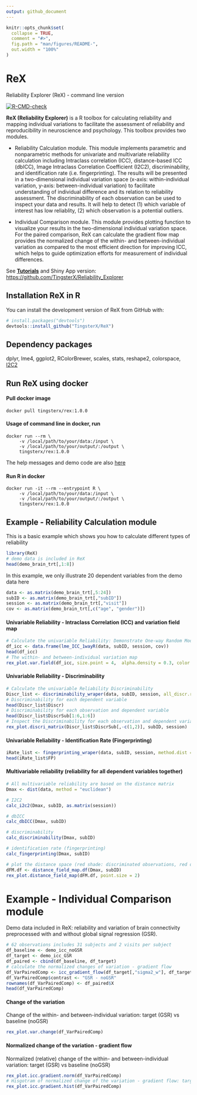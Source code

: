 ```yaml
---
output: github_document
---
```


<!-- README.md is generated from README.Rmd. Please edit that file -->

```r
knitr::opts_chunk$set(
  collapse = TRUE,
  comment = "#>",
  fig.path = "man/figures/README-",
  out.width = "100%"
)
```

# ReX 
Reliability Explorer (ReX) - command line version

<!-- badges: start -->
[![R-CMD-check](https://github.com/TingsterX/ReX/actions/workflows/R-CMD-check.yaml/badge.svg)](https://github.com/TingsterX/ReX/actions/workflows/R-CMD-check.yaml)
<!-- badges: end -->


**ReX (Reliability Explorer)** is a R toolbox for calculating
reliability and mapping individual variations to facilitate the
assessment of reliability and reproducibility in neuroscience and
psychology. This toolbox provides two modules.

-   Reliability Calculation module. This module implements parametric
    and nonparametric methods for univariate and multivariate
    reliability calculation including Intraclass correlation (ICC),
    distance-based ICC (dbICC), Image Intraclass Correlation Coefficient
    (I2C2), discriminability, and identification rate
    (i.e. fingerprinting). The results will be presented in a
    two-dimensional individual variation space (x-axis:
    within-individual variation, y-axis: between-individual variation)
    to facilitate understanding of individual difference and its
    relation to reliability assessment. The discriminability of each
    observation can be used to inspect your data and results. It will
    help to detect (1) which variable of interest has low
    reliablity, (2) which observation is a potential outliers.

-   Individual Comparison module. This module provides plotting function
    to visualize your results in the two-dimensional individual
    variation space. For the paired comparison, ReX can calculate the
    gradient flow map provides the normalized change of the within- and
    between-individual variation as compared to the most efficient
    direction for improving ICC, which helps to guide optimization
    efforts for measurement of individual differences.

See [**Tutorials**](https://github.com/TingsterX/Reliability_Explorer#tutorials) and Shiny App version:
<https://github.com/TingsterX/Reliability_Explorer>

## Installation ReX in R

You can install the development version of ReX from GitHub with:

``` r
# install.packages("devtools")
devtools::install_github("TingsterX/ReX")
```

## Dependency packages

dplyr, lme4, ggplot2, RColorBrewer, scales, stats, reshape2, colorspace,
[I2C2](https://github.com/neuroconductor/I2C2)

## Run ReX using docker

#### Pull docker image

```
docker pull tingsterx/rex:1.0.0
```

#### Usage of command line in docker, run
```
docker run --rm \
     -v /local/path/to/your/data:/input \
     -v /local/path/to/your/output/:/output \
     tingsterx/rex:1.0.0
```
The help messages and demo code are also [here](https://github.com/TingsterX/Reliability_Explorer/blob/main/rex_command_helper.md)

#### Run R in docker
```
docker run -it --rm --entrypoint R \
     -v /local/path/to/your/data:/input \
     -v /local/path/to/your/output/:/output \
     tingsterx/rex:1.0.0
```

## Example - Reliability Calculation module

This is a basic example which shows you how to calculate different types of reliability

```r
library(ReX)
# demo data is included in ReX
head(demo_brain_trt[,1:8])
```

In this example, we only illustrate 20 dependent variables from the demo data here
```r
data <- as.matrix(demo_brain_trt[,5:24])
subID <- as.matrix(demo_brain_trt[,"subID"])        
session <- as.matrix(demo_brain_trt[,"visit"])         
cov <- as.matrix(demo_brain_trt[,c("age", "gender")])
```

#### Univariable Reliability - Intraclass Correlation (ICC) and variation field map
```r
# Calculate the univariable Reliability: Demonstrate One-way Random Model based ICC
df_icc <- data.frame(lme_ICC_1wayR(data, subID, session, cov))
head(df_icc)
# The within- and between-individual variation map
rex_plot.var.field(df_icc, size.point = 4,  alpha.density = 0.3, color.point.fill = "red", color="red")
```

#### Univariable Reliability - Discriminability
```r
# Calculate the univariable Reliability Discriminability
Discr_list <- discriminability_wraper(data, subID, session, all_discr.return=TRUE)
# Discriminability for each dependent variable
head(Discr_list$Discr)
# Discriminability for each observation and dependent variable
head(Discr_list$DiscrSub[1:6,1:6])
# Inspect the Discriminability for each observation and dependent variable
rex_plot.discri_matrix(Discr_list$DiscrSub[,-c(1,2)], subID, session)
```


#### Univariable Reliability - Identification Rate (Fingerprinting)
```r
iRate_list <- fingerprinting_wraper(data, subID, session, method.dist = 'euclidean')
head(iRate_list$FP)
```


#### Multivariable reliability (reliability for all dependent variables together)
```r
# All multivariable reliability are based on the distance matrix
Dmax <- dist(data, method = "euclidean")

# I2C2
calc_i2c2(Dmax, subID, as.matrix(session))

# dbICC
calc_dbICC(Dmax, subID)

# discriminability
calc_discriminability(Dmax, subID)

# identification rate (fingerprinting)
calc_fingerprinting(Dmax, subID)

# plot the distance space (red shade: discriminated observations, red dot: identified observation)
dFM.df <- distance_field_map.df(Dmax, subID)
rex_plot.distance_field_map(dFM.df, point.size = 2)
```

# Example - Individual Comparison module
Demo data included in ReX: reliability and variation of brain connectivity preprocessed with and without global signal regression (GSR).
```r
# 62 observations includes 31 subjects and 2 visits per subject
df_baseline <- demo_icc_noGSR
df_target <- demo_icc_GSR
df_paired <- cbind(df_baseline, df_target)
# calculate the normalized changes of variation - gradient flow 
df_VarPairedComp <- icc_gradient_flow(df_target[,"sigma2_w"], df_target[,"sigma2_b"], df_baseline[,"sigma2_w"], df_baseline[,"sigma2_b"])
df_VarPairedComp$contrast <- "GSR - noGSR"
rownames(df_VarPairedComp) <- df_paired$X
head(df_VarPairedComp)
```

#### Change of the variation
Change of the within- and between-individual variation: target (GSR) vs baseline (noGSR)
```r
rex_plot.var.change(df_VarPairedComp)
```

#### Normalized change of the variation - gradient flow
Normalized (relative) change of the within- and between-individual variation: target (GSR) vs baseline (noGSR)
```r
rex_plot.icc.gradient.norm(df_VarPairedComp)
# Hisgotram of normalized change of the variation - gradient flow: target vs baseline
rex_plot.icc.gradient.hist(df_VarPairedComp)
```
